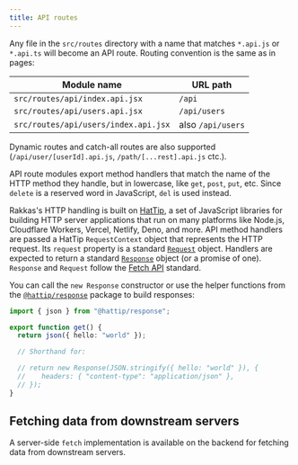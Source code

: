 ```yaml
---
title: API routes
---
```


Any file in the `src/routes` directory with a name that matches `*.api.js` or `*.api.ts` will become an API route. Routing convention is the same as in pages:

| Module name                          | URL path          |
| ------------------------------------ | ----------------- |
| `src/routes/api/index.api.jsx`       | `/api`            |
| `src/routes/api/users.api.jsx`       | `/api/users`      |
| `src/routes/api/users/index.api.jsx` | also `/api/users` |

Dynamic routes and catch-all routes are also supported (`/api/user/[userId].api.js`, `/path/[...rest].api.js` ctc.).

API route modules export method handlers that match the name of the HTTP method they handle, but in lowercase, like `get`, `post`, `put`, etc. Since `delete` is a reserved word in JavaScript, `del` is used instead.

Rakkas's HTTP handling is built on [HatTip](https://github.com/hattipjs/hattip), a set of JavaScript libraries for building HTTP server applications that run on many platforms like Node.js, Cloudflare Workers, Vercel, Netlify, Deno, and more. API method handlers are passed a HatTip `RequestContext` object that represents the HTTP request. Its `request` property is a standard [`Request`](https://developer.mozilla.org/en-US/docs/Web/API/Request) object. Handlers are expected to return a standard [`Response`](https://developer.mozilla.org/en-US/docs/Web/API/Response) object (or a promise of one). `Response` and `Request` follow the [Fetch API](https://developer.mozilla.org/en-US/docs/Web/API/Fetch_API) standard.

You can call the `new Response` constructor or use the helper functions from the [`@hattip/response`](https://github.com/hattipjs/hattip/tree/main/packages/base/response) package to build responses:

```ts
import { json } from "@hattip/response";

export function get() {
  return json({ hello: "world" });

  // Shorthand for:

  // return new Response(JSON.stringify({ hello: "world" }), {
  // 	headers: { "content-type": "application/json" },
  // });
}
```

## Fetching data from downstream servers

A server-side `fetch` implementation is available on the backend for fetching data from downstream servers.
